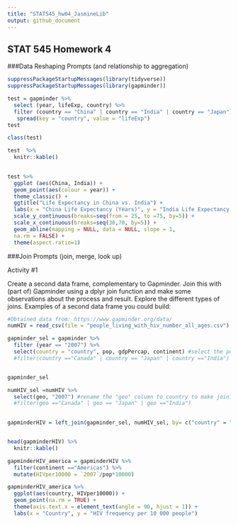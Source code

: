 ```yaml
---
title: "STAT545_hw04_JasmineLib"
output: github_document
---
```

## STAT 545 Homework 4

###Data Reshaping Prompts (and relationship to aggregation)

```r
suppressPackageStartupMessages(library(tidyverse)) 
suppressPackageStartupMessages(library(gapminder))
```

```r
test = gapminder %>% 
  select (year, lifeExp, country) %>% 
  filter (country == "China" | country == "India" | country == "Japan") %>% 
   spread(key = "country", value = "lifeExp")
test

class(test)

test  %>% 
  knitr::kable()
  

test %>%
  ggplot (aes(China, India)) + 
  geom_point(aes(colour = year)) + 
  theme_classic() +
  ggtitle("Life Expectancy in China vs. India") +
  labs(x = "China Life Expectancy (Years)", y = "India Life Expectancy (Years)") +
  scale_y_continuous(breaks=seq(from = 25, to =75, by=5)) +
  scale_x_continuous(breaks=seq(30,70, by=5)) +
  geom_abline(mapping = NULL, data = NULL, slope = 1,
  na.rm = FALSE) +
  theme(aspect.ratio=1) 
```

###Join Prompts (join, merge, look up)

Activity #1

Create a second data frame, complementary to Gapminder. Join this with (part of) Gapminder using a dplyr join function and make some observations about the process and result. Explore the different types of joins. Examples of a second data frame you could build:

```r
#Obtained data from: https://www.gapminder.org/data/
numHIV = read_csv(file = "people_living_with_hiv_number_all_ages.csv")


```
```r
gapminder_sel = gapminder %>% 
  filter (year == "2007") %>% 
  select(country = "country", pop, gdpPercap, continent) #select the population and gdpPercap data for the year 2007. 
  #filter(country =="Canada" | country == "Japan" | country =="India")


gapminder_sel 

```


```r

numHIV_sel =numHIV %>% 
  select(geo, "2007") #rename the "geo" column to country to make joining easier, and select data for the year 2007. 
  #filter(geo =="Canada" | geo == "Japan" | geo =="India")
 

gapminderHIV = left_join(gapminder_sel, numHIV_sel, by= c("country" = "geo")) #left join columns, join by comparing country and geo columns. 


head(gapminderHIV) %>% 
  knitr::kable()
```


```r

gapminderHIV_america = gapminderHIV %>% 
  filter(continent =="Americas") %>% 
  mutate(HIVper10000 = `2007`/pop*10000)

gapminderHIV_america %>% 
  ggplot(aes(country, HIVper10000)) + 
  geom_point(na.rm = TRUE) + 
  theme(axis.text.x = element_text(angle = 90, hjust = 1)) + 
  labs(x = "Country", y = "HIV frequency per 10 000 people")
```

